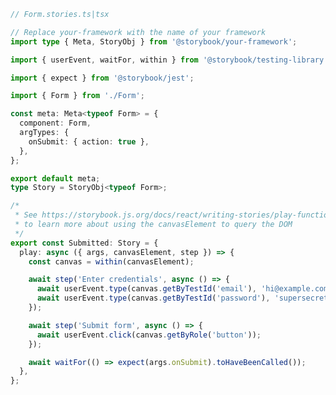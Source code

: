 ```ts
// Form.stories.ts|tsx

// Replace your-framework with the name of your framework
import type { Meta, StoryObj } from '@storybook/your-framework';

import { userEvent, waitFor, within } from '@storybook/testing-library';

import { expect } from '@storybook/jest';

import { Form } from './Form';

const meta: Meta<typeof Form> = {
  component: Form,
  argTypes: {
    onSubmit: { action: true },
  },
};

export default meta;
type Story = StoryObj<typeof Form>;

/*
 * See https://storybook.js.org/docs/react/writing-stories/play-function#working-with-the-canvas
 * to learn more about using the canvasElement to query the DOM
 */
export const Submitted: Story = {
  play: async ({ args, canvasElement, step }) => {
    const canvas = within(canvasElement);

    await step('Enter credentials', async () => {
      await userEvent.type(canvas.getByTestId('email'), 'hi@example.com');
      await userEvent.type(canvas.getByTestId('password'), 'supersecret');
    });

    await step('Submit form', async () => {
      await userEvent.click(canvas.getByRole('button'));
    });

    await waitFor(() => expect(args.onSubmit).toHaveBeenCalled());
  },
};
```
